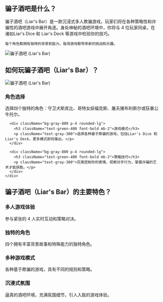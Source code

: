 ## 骗子酒吧是什么？

<div className="flex flex-col md:flex-row items-center gap-8">
  <div className="w-full md:w-1/2 text-xl">
    骗子酒吧（Liar's Bar）是一款沉浸式多人欺骗游戏，玩家们将在各种策略性和诈骗性的酒吧游戏中展开角逐。身处神秘的酒吧环境中，你将与 4 位玩家同桌，在诸如Liar's Dice 和 Liar's Deck 等游戏中检验你的技巧。

    每个角色都拥有独特的背景和能力，每场游戏都带来新的挑战和乐趣。
  </div>
  <div className="w-full md:w-1/2 flex justify-center items-center">
    <img 
      src="https://sprunkiretake.fun/games/liar-s-bar/game_screenshot.webp" 
      alt="骗子酒吧 (Liar's Bar)" 
      className="w-4/5 h-auto"
    />
  </div>
</div>

## 如何玩骗子酒吧（Liar's Bar）？

<div className="flex flex-col md:flex-row items-center gap-8">
  <div className="w-full md:w-1/2">
    <img 
      src="https://sprunkiretake.fun/games/liar-s-bar/game_screenshot.webp" 
      alt="骗子酒吧 (Liar's Bar)" 
      className="w-4/5 h-auto mx-auto"
    />
  </div>
  <div className="w-full md:w-1/2">
    <div className="grid grid-cols-1 gap-4 mt-0">
      <div className="bg-gray-800 p-4 rounded-lg">
        <h3 className="text-green-400 font-bold mb-2">角色选择</h3>
        <p className="text-gray-300">
          选择四个独特的角色：守卫犬斯库比、哥特女妖福克斯、屠夫猪布利斯尔或狂暴公牛托尔。
        </p>
      </div>

      <div className="bg-gray-800 p-4 rounded-lg">
        <h3 className="text-green-400 font-bold mb-2">游戏模式</h3>
        <p className="text-gray-300">选择各种基于欺骗的游戏，包括Liar's Dice 和 Liar's Deck，更多模式即将推出。</p>
      </div>

      <div className="bg-gray-800 p-4 rounded-lg">
        <h3 className="text-green-400 font-bold mb-2">策略技巧</h3>
        <p className="text-gray-300">完美控制你的表情，观察对手行为，掌握诈骗的艺术才能获胜。</p>
      </div>
    </div>
  </div>
</div>

## 骗子酒吧（Liar's Bar）的主要特色？

<div className="grid grid-cols-1 md:grid-cols-2 gap-4">
  <div className="bg-gray-800 p-4 rounded-lg">
    <h3 className="text-green-400 font-bold mb-2">多人游戏体验</h3>
    <p className="text-gray-300">参与紧张的 4 人实时互动和策略对决。</p>
  </div>

  <div className="bg-gray-800 p-4 rounded-lg">
    <h3 className="text-green-400 font-bold mb-2">独特的角色</h3>
    <p className="text-gray-300">四个拥有丰富背景故事和特殊能力的独特角色。</p>
  </div>

  <div className="bg-gray-800 p-4 rounded-lg">
    <h3 className="text-green-400 font-bold mb-2">多种游戏模式</h3>
    <p className="text-gray-300">各种基于欺骗的游戏，具有不同的规则和策略。</p>
  </div>

  <div className="bg-gray-800 p-4 rounded-lg">
    <h3 className="text-green-400 font-bold mb-2">沉浸式氛围</h3>
    <p className="text-gray-300">逼真的酒吧环境，充满氛围细节，引人入胜的游戏体验。</p>
  </div>
</div>